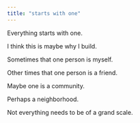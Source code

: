 ```yaml
---
title: "starts with one"
---
```


Everything starts with one.

I think this is maybe why I build. 

Sometimes that one person is myself.

Other times that one person is a friend.

Maybe one is a community.

Perhaps a neighborhood.

Not everything needs to be of a grand scale.